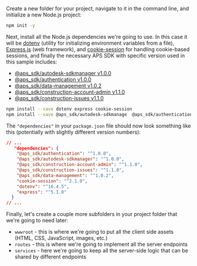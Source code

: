 Create a new folder for your project, navigate to it in the command line,
and initialize a new Node.js project:

```bash
npm init -y
```

Next, install all the Node.js dependencies we're going to use. In this case it will be [dotenv](https://www.npmjs.com/package/dotenv)
(utility for initializing environment variables from a file), [Express.js](https://expressjs.com) (web framework),
and [cookie-session](https://www.npmjs.com/package/cookie-session) for handling cookie-based sessions, and finally the necessary APS SDK with specific version used in this sample includes:
- [@aps_sdk/autodesk-sdkmanager v1.0.0](https://www.npmjs.com/package/@aps_sdk/autodesk-sdkmanager)
- [@aps_sdk/authentication v1.0.0 ](https://www.npmjs.com/package/@aps_sdk/authentication)
- [@aps_sdk/data-management v1.0.2](https://www.npmjs.com/package/@aps_sdk/data-management)
- [@aps_sdk/construction-account-admin v1.1.0](https://www.npmjs.com/package/@aps_sdk/construction-account-admin)
- [@aps_sdk/construction-issues v1.1.0](https://www.npmjs.com/package/@aps_sdk/construction-issues)

```bash
npm install --save dotenv express cookie-session 
npm install --save @aps_sdk/autodesk-sdkmanage  @aps_sdk/authentication  @aps_sdk/data-management  @aps_sdk/construction-account-admin  @aps_sdk/construction-issues 
```

The `"dependencies"` in your `package.json` file should now look something like this
(potentially with slightly different version numbers):

```json
// ...
   "dependencies": {
    "@aps_sdk/authentication": "^1.0.0",
    "@aps_sdk/autodesk-sdkmanager": "^1.0.0",
    "@aps_sdk/construction-account-admin": "^1.1.0",
    "@aps_sdk/construction-issues": "^1.1.0",
    "@aps_sdk/data-management": "^1.0.2",
    "cookie-session": "^2.1.0",
    "dotenv": "^16.4.5",
    "express": "^5.1.0"
  }
// ...
```

Finally, let's create a couple more subfolders in your project folder that we're going to need later:

- `wwwroot` - this is where we're going to put all the client side assets (HTML, CSS, JavaScript, images, etc.)
- `routes` - this is where we're going to implement all the server endpoints
- `services` - here we're going to keep all the server-side logic that can be shared by different endpoints
